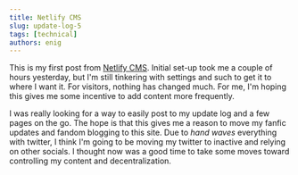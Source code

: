 ```yaml
---
title: Netlify CMS
slug: update-log-5
tags: [technical]
authors: enig
---
```


T﻿his is my first post from [Netlify CMS](https://www.netlifycms.org). Initial
set-up took me a couple of hours yesterday, but I'm still tinkering with
settings and such to get it to where I want it. For visitors, nothing has
changed much. For me, I'm hoping this gives me some incentive to add content
more frequently.

I was really looking for a way to easily post to my update log and a few pages
on the go. The hope is that this gives me a reason to move my fanfic updates and
fandom blogging to this site. Due to _hand waves_ everything with twitter, I
think I'm going to be moving my twitter to inactive and relying on other
socials. I thought now was a good time to take some moves toward controlling my
content and decentralization.

